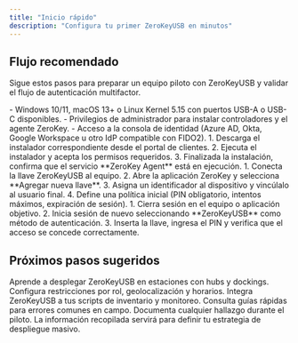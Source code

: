 ```yaml
---
title: "Inicio rápido"
description: "Configura tu primer ZeroKeyUSB en minutos"
---
```


## Flujo recomendado

Sigue estos pasos para preparar un equipo piloto con ZeroKeyUSB y validar el flujo de autenticación multifactor.

<StepGroup>
  <Step title="Verifica requisitos">
    - Windows 10/11, macOS 13+ o Linux Kernel 5.15 con puertos USB-A o USB-C disponibles.
    - Privilegios de administrador para instalar controladores y el agente ZeroKey.
    - Acceso a la consola de identidad (Azure AD, Okta, Google Workspace u otro IdP compatible con FIDO2).
  </Step>
  <Step title="Instala el agente">
    1. Descarga el instalador correspondiente desde el portal de clientes.
    2. Ejecuta el instalador y acepta los permisos requeridos.
    3. Finalizada la instalación, confirma que el servicio **ZeroKey Agent** está en ejecución.
  </Step>
  <Step title="Registra el dispositivo">
    1. Conecta la llave ZeroKeyUSB al equipo.
    2. Abre la aplicación ZeroKey y selecciona **Agregar nueva llave**.
    3. Asigna un identificador al dispositivo y vincúlalo al usuario final.
    4. Define una política inicial (PIN obligatorio, intentos máximos, expiración de sesión).
  </Step>
  <Step title="Prueba el acceso">
    1. Cierra sesión en el equipo o aplicación objetivo.
    2. Inicia sesión de nuevo seleccionando **ZeroKeyUSB** como método de autenticación.
    3. Inserta la llave, ingresa el PIN y verifica que el acceso se concede correctamente.
  </Step>
</StepGroup>

## Próximos pasos sugeridos

<CardGroup cols={2}>
  <Card title="Instalación avanzada" href="/hardware/instalacion">
    Aprende a desplegar ZeroKeyUSB en estaciones con hubs y dockings.
  </Card>
  <Card title="Políticas de acceso" href="/operacion/seguridad">
    Configura restricciones por rol, geolocalización y horarios.
  </Card>
  <Card title="Automatización" href="/api-reference/comandos/obtener-estado">
    Integra ZeroKeyUSB a tus scripts de inventario y monitoreo.
  </Card>
  <Card title="Solución de problemas" href="/mantenimiento/solucion-problemas">
    Consulta guías rápidas para errores comunes en campo.
  </Card>
</CardGroup>

<Tip>
  Documenta cualquier hallazgo durante el piloto. La información recopilada servirá para definir tu estrategia de despliegue masivo.
</Tip>
